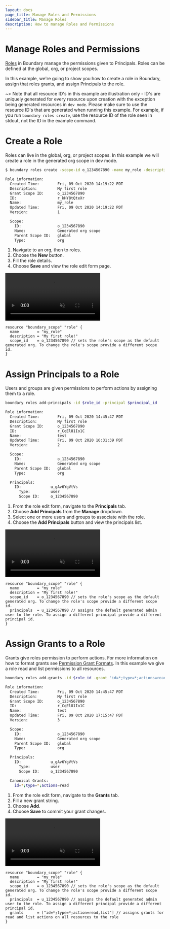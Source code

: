 ```yaml
---
layout: docs
page_title: Manage Roles and Permissions
sidebar_title: Manage Roles
description: How to manage Roles and Permissions
---
```


# Manage Roles and Permissions

[Roles](/docs/concepts/domain-model/roles) in Boundary manage the permissions given to Principals. Roles can be defined at the global, org, or project scopes.

In this example, we're going to show you how to create a role in Boundary, assign that roles grants, and assign Principals to the role.

~> Note that all resource ID's in this example are illustration only - ID's are uniquely generated for every resource upon creation with the exception being
generated resources in `dev mode`. Please make sure to use the resource ID's that are generated when running this example. For example, if you run
`boundary roles create`, use the resource ID of the role seen in stdout, not the ID in the example command.

# Create a Role

Roles can live in the global, org, or project scopes. In this example we will create a role in the generated org scope in dev mode.

<Tabs>
<Tab heading="CLI">


```bash
$ boundary roles create -scope-id o_1234567890 -name my_role -description "My first role"

Role information:
  Created Time:        Fri, 09 Oct 2020 14:19:22 PDT
  Description:         My first role
  Grant Scope ID:      o_1234567890
  ID:                  r_kHY8tQteXr
  Name:                my_role
  Updated Time:        Fri, 09 Oct 2020 14:19:22 PDT
  Version:             1

  Scope:
    ID:                o_1234567890
    Name:              Generated org scope
    Parent Scope ID:   global
    Type:              org 
```

</Tab>
<Tab heading="Admin Console">


1. Navigate to an org, then to roles.
1. Choose the **New** button.
1. Fill the role details.
1. Choose **Save** and view the role edit form page.

<video muted playsInline autoPlay loop class="boundary-clickthrough-video">
  <source
    type="video/mp4"
    src="https://www.datocms-assets.com/2885/1602516687-boundary-clickthrough-role-create.mp4"
  />
</video>

</Tab>
<Tab heading="Terraform">


```hcl
resource "boundary_scope" "role" {
  name        = "my_role"
  description = "My first role!"
  scope_id    = o_1234567890 // sets the role's scope as the default generated org. To change the role's scope provide a different scope id.
}
```

</Tab>
</Tabs>


# Assign Principals to a Role

Users and groups are given permissions to perform actions by assigning them to a role.

<Tabs>
<Tab heading="CLI">


```bash
boundary roles add-principals -id $role_id -principal $principal_id

Role information:
  Created Time:        Fri, 09 Oct 2020 14:45:47 PDT
  Description:         My first role
  Grant Scope ID:      o_1234567890
  ID:                  r_CqEl81Io1C
  Name:                test
  Updated Time:        Fri, 09 Oct 2020 16:31:39 PDT
  Version:             2

  Scope:
    ID:                o_1234567890
    Name:              Generated org scope
    Parent Scope ID:   global
    Type:              org

  Principals:
    ID:             u_gAv6YgVtVs
      Type:         user
      Scope ID:     o_1234567890
```

</Tab>
<Tab heading="Admin Console">


1. From the role edit form, navigate to the **Principals** tab.
1. Choose **Add Principals** from the **Manage** dropdown.
1. Select one or more users and groups to associate with the role.
1. Choose the **Add Principals** button and view the principals list.

<video muted playsInline autoPlay loop class="boundary-clickthrough-video">
  <source
    type="video/mp4"
    src="https://www.datocms-assets.com/2885/1602516684-boundary-clickthrough-role-add-principal.mp4"
  />
</video>

</Tab>
<Tab heading="Terraform">


```hcl
resource "boundary_scope" "role" {
  name        = "my_role"
  description = "My first role!"
  scope_id    = o_1234567890 // sets the role's scope as the default generated org. To change the role's scope provide a different scope id.
  principals  = u_1234567890 // assigns the default generated admin user to the role. To assign a different principal provide a different principal id.
}
```

</Tab>
</Tabs>


# Assign Grants to a Role

Grants give roles permission to perform actions. For more information on how to format grants see [Permission Grant Formats](https://boundaryproject.io/docs/concepts/security/permissions-model#permission-grant-formats).
In this example we give a role read and list permissions to all resources.

<Tabs>
<Tab heading="CLI">


```bash
boundary roles add-grants -id $role_id -grant 'id=*;type=*;actions=read,list'

Role information:
  Created Time:        Fri, 09 Oct 2020 14:45:47 PDT
  Description:         My first role
  Grant Scope ID:      o_1234567890
  ID:                  r_CqEl81Io1C
  Name:                test
  Updated Time:        Fri, 09 Oct 2020 17:15:47 PDT
  Version:             3

  Scope:
    ID:                o_1234567890
    Name:              Generated org scope
    Parent Scope ID:   global
    Type:              org

  Principals:
    ID:             u_gAv6YgVtVs
      Type:         user
      Scope ID:     o_1234567890

  Canonical Grants:
    id=*;type=*;actions=read

```

</Tab>
<Tab heading="Admin Console">


1. From the role edit form, navigate to the **Grants** tab.
1. Fill a new grant string.
1. Choose **Add**.
1. Choose **Save** to commit your grant changes.

<video muted playsInline autoPlay loop class="boundary-clickthrough-video">
  <source
    type="video/mp4"
    src="https://www.datocms-assets.com/2885/1602516681-boundary-clickthrough-role-add-grant.mp4"
  />
</video>

</Tab>


<Tab heading="Terraform">


```hcl
resource "boundary_scope" "role" {
  name        = "my_role"
  description = "My first role!"
  scope_id    = o_1234567890 // sets the role's scope as the default generated org. To change the role's scope provide a different scope id.
  principals  = u_1234567890 // assigns the default generated admin user to the role. To assign a different principal provide a different principal id.
  grants      = ["id=*;type=*;action=read,list"] // assigns grants for read and list actions on all resources to the role
}
```

</Tab>
</Tabs>
